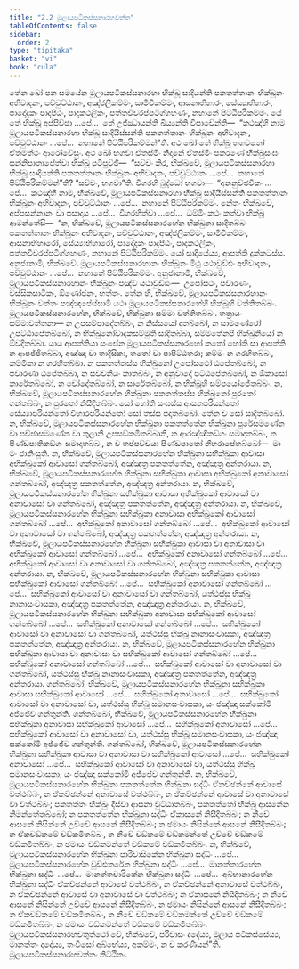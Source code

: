 ```yaml
---
title: "2.2 මූලායපටිකස්සනාරහවත්ත"
tableOfContents: false
sidebar:
  order: 2
type: "tipitaka"
basket: "vi"
book: "cula"
---
```



<DynamicBreadcrumb />

<Division number="86" book="cula">

<Paragraph number="407" book="cula">
තේන ඛෝ පන සමයේන මූලායපටිකස්සනාරහා භික්ඛූ සාදියන්ති පකතත්තානං භික්ඛූනං අභිවාදනං, පච්චුට්ඨානං, අඤ්ජලිකම්මං, සාමීචිකම්මං, ආසනාභිහාරං, සේය්‍යාභිහාරං, පාදෝදකං පාදපීඨං, පාදකථලිකං, පත්තචීවරප්පටිග්ගහණං, නහානේ පිට්ඨිපරිකම්මං. යේ තේ භික්ඛූ අප්පිච්ඡා …පේ…  තේ උජ්ඣායන්ති ඛිය්‍යන්ති විපාචේන්ති—  “කථඤ්හි නාම මූලායපටිකස්සනාරහා භික්ඛූ සාදියිස්සන්ති පකතත්තානං භික්ඛූනං අභිවාදනං, පච්චුට්ඨානං …පේ…  නහානේ පිට්ඨිපරිකම්මන්”ති. අථ ඛෝ තේ භික්ඛූ භගවතෝ ඒතමත්ථං ආරෝචේසුං.
</Paragraph>

<Paragraph number="408" book="cula">
අථ ඛෝ භගවා ඒතස්මිං නිදානේ ඒතස්මිං පකරණේ භික්ඛුසංඝං සන්නිපාතාපේත්වා භික්ඛූ පටිපුච්ඡි—  “සච්චං කිර, භික්ඛවේ, මූලායපටිකස්සනාරහා භික්ඛූ සාදියන්ති පකතත්තානං භික්ඛූනං අභිවාදනං, පච්චුට්ඨානං …පේ…  නහානේ පිට්ඨිපරිකම්මන්”ති? “සච්චං, භගවා”ති. විගරහි බුද්ධෝ භගවා—  “අනනුච්ඡවිකං …පේ…  කථඤ්හි නාම, භික්ඛවේ, මූලායපටිකස්සනාරහා භික්ඛූ සාදියිස්සන්ති පකතත්තානං භික්ඛූනං අභිවාදනං, පච්චුට්ඨානං …පේ…  නහානේ පිට්ඨිපරිකම්මං. නේතං භික්ඛවේ, අප්පසන්නානං වා පසාදාය …පේ…  විගරහිත්වා …පේ…  ධම්මිං කථං කත්වා භික්ඛූ ආමන්තේසි—  “න, භික්ඛවේ, මූලායපටිකස්සනාරහේන භික්ඛුනා සාදිතබ්බං පකතත්තානං භික්ඛූනං අභිවාදනං, පච්චුට්ඨානං, අඤ්ජලිකම්මං, සාමීචිකම්මං, ආසනාභිහාරෝ, සේය්‍යාභිහාරෝ, පාදෝදකං පාදපීඨං, පාදකථලිකං, පත්තචීවරප්පටිග්ගහණං, නහානේ පිට්ඨිපරිකම්මං. යෝ සාදියේය්‍ය, ආපත්ති දුක්කටස්ස. අනුජානාමි, භික්ඛවේ, මූලායපටිකස්සනාරහානං භික්ඛූනං මිථු යථාවුඩ්ඪං අභිවාදනං, පච්චුට්ඨානං …පේ…  නහානේ පිට්ඨිපරිකම්මං. අනුජානාමි, භික්ඛවේ, මූලායපටිකස්සනාරහානං භික්ඛූනං පඤ්ච යථාවුඩ්ඪං—  උපෝසථං, පවාරණං, වස්සිකසාටිකං, ඕණෝජනං, භත්තං. තේන හි, භික්ඛවේ, මූලායපටිකස්සනාරහානං භික්ඛූනං වත්තං පඤ්ඤපේස්සාමි යථා මූලායපටිකස්සනාරහේහි භික්ඛූහි වත්තිතබ්බං.
</Paragraph>

</Division>
<Division number="87" book="cula">

<Paragraph number="409" book="cula">
මූලායපටිකස්සනාරහේන, භික්ඛවේ, භික්ඛුනා සම්මා වත්තිතබ්බං. තත්‍රායං සම්මාවත්තනා—
</Paragraph>

<Paragraph number="410" book="cula">
න උපසම්පාදේතබ්බං, න නිස්සයෝ දාතබ්බෝ, න සාමණේරෝ උපට්ඨාපේතබ්බෝ, න භික්ඛුනෝවාදකසම්මුති සාදිතබ්බා, සම්මතේනපි භික්ඛුනියෝ න ඕවදිතබ්බා. යාය ආපත්තියා සංඝේන මූලායපටිකස්සනාරහෝ කතෝ හෝති සා ආපත්ති න ආපජ්ජිතබ්බා, අඤ්ඤා වා තාදිසිකා, තතෝ වා පාපිට්ඨතරා; කම්මං න ගරහිතබ්බං, කම්මිකා න ගරහිතබ්බා. න පකතත්තස්ස භික්ඛුනෝ උපෝසථෝ ඨපේතබ්බෝ, න පවාරණා ඨපේතබ්බා, න සවචනීයං කාතබ්බං, න අනුවාදෝ පට්ඨපේතබ්බෝ, න ඕකාසෝ කාරේතබ්බෝ, න චෝදේතබ්බෝ, න සාරේතබ්බෝ, න භික්ඛූහි සම්පයෝජේතබ්බං.
</Paragraph>

<Paragraph number="411" book="cula">
න, භික්ඛවේ, මූලායපටිකස්සනාරහේන භික්ඛුනා පකතත්තස්ස භික්ඛුනෝ පුරතෝ ගන්තබ්බං, න පුරතෝ නිසීදිතබ්බං. යෝ හෝති සංඝස්ස ආසනපරියන්තෝ සේය්‍යාපරියන්තෝ විහාරපරියන්තෝ සෝ තස්ස පදාතබ්බෝ. තේන ච සෝ සාදිතබ්බෝ.
</Paragraph>

<Paragraph number="412" book="cula">
න, භික්ඛවේ, මූලායපටිකස්සනාරහේන භික්ඛුනා පකතත්තේන භික්ඛුනා පුරේසමණේන වා පච්ඡාසමණේන වා කුලානි උපසඞ්කමිතබ්බානි, න ආරඤ්ඤිකඞ්ගං සමාදාතබ්බං, න පිණ්ඩපාතිකඞ්ගං සමාදාතබ්බං, න ච තප්පච්චයා පිණ්ඩපාතෝ නීහරාපේතබ්බෝ—  මා මං ජානිංසූති.
</Paragraph>

<Paragraph number="413" book="cula">
න, භික්ඛවේ, මූලායපටිකස්සනාරහේන භික්ඛුනා සභික්ඛුකා ආවාසා අභික්ඛුකෝ ආවාසෝ ගන්තබ්බෝ, අඤ්ඤත්‍ර පකතත්තේන, අඤ්ඤත්‍ර අන්තරායා.
</Paragraph>

<Paragraph number="414" book="cula">
න, භික්ඛවේ, මූලායපටිකස්සනාරහේන භික්ඛුනා සභික්ඛුකා ආවාසා අභික්ඛුකෝ අනාවාසෝ ගන්තබ්බෝ, අඤ්ඤත්‍ර පකතත්තේන, අඤ්ඤත්‍ර අන්තරායා.
</Paragraph>

<Paragraph number="415" book="cula">
න, භික්ඛවේ, මූලායපටිකස්සනාරහේන භික්ඛුනා සභික්ඛුකා ආවාසා අභික්ඛුකෝ ආවාසෝ වා අනාවාසෝ වා ගන්තබ්බෝ, අඤ්ඤත්‍ර පකතත්තේන, අඤ්ඤත්‍ර අන්තරායා.
</Paragraph>

<Paragraph number="416" book="cula">
න, භික්ඛවේ, මූලායපටිකස්සනාරහේන භික්ඛුනා සභික්ඛුකා අනාවාසා අභික්ඛුකෝ ආවාසෝ ගන්තබ්බෝ …පේ…  අභික්ඛුකෝ අනාවාසෝ ගන්තබ්බෝ …පේ…  අභික්ඛුකෝ ආවාසෝ වා අනාවාසෝ වා ගන්තබ්බෝ, අඤ්ඤත්‍ර පකතත්තේන, අඤ්ඤත්‍ර අන්තරායා.
</Paragraph>

<Paragraph number="417" book="cula">
න, භික්ඛවේ, මූලායපටිකස්සනාරහේන භික්ඛුනා සභික්ඛුකා ආවාසා වා අනාවාසා වා අභික්ඛුකෝ ආවාසෝ ගන්තබ්බෝ …පේ…  අභික්ඛුකෝ අනාවාසෝ ගන්තබ්බෝ …පේ…  අභික්ඛුකෝ ආවාසෝ වා අනාවාසෝ වා ගන්තබ්බෝ, අඤ්ඤත්‍ර පකතත්තේන, අඤ්ඤත්‍ර අන්තරායා.
</Paragraph>

<Paragraph number="418" book="cula">
න, භික්ඛවේ, මූලායපටිකස්සනාරහේන භික්ඛුනා සභික්ඛුකා ආවාසා සභික්ඛුකෝ ආවාසෝ ගන්තබ්බෝ …පේ…  සභික්ඛුකෝ අනාවාසෝ ගන්තබ්බෝ …පේ…  සභික්ඛුකෝ ආවාසෝ වා අනාවාසෝ වා ගන්තබ්බෝ, යත්ථස්සු භික්ඛූ නානාසංවාසකා, අඤ්ඤත්‍ර පකතත්තේන, අඤ්ඤත්‍ර අන්තරායා.
</Paragraph>

<Paragraph number="419" book="cula">
න, භික්ඛවේ, මූලායපටිකස්සනාරහේන භික්ඛුනා සභික්ඛුකා අනාවාසා සභික්ඛුකෝ ආවාසෝ ගන්තබ්බෝ …පේ…  සභික්ඛුකෝ අනාවාසෝ ගන්තබ්බෝ …පේ…  සභික්ඛුකෝ ආවාසෝ වා අනාවාසෝ වා ගන්තබ්බෝ, යත්ථස්සු භික්ඛූ නානාසංවාසකා, අඤ්ඤත්‍ර පකතත්තේන, අඤ්ඤත්‍ර අන්තරායා.
</Paragraph>

<Paragraph number="420" book="cula">
න, භික්ඛවේ, මූලායපටිකස්සනාරහේන භික්ඛුනා සභික්ඛුකා ආවාසා වා අනාවාසා වා සභික්ඛුකෝ ආවාසෝ ගන්තබ්බෝ …පේ…  සභික්ඛුකෝ අනාවාසෝ ගන්තබ්බෝ …පේ…  සභික්ඛුකෝ ආවාසෝ වා අනාවාසෝ වා ගන්තබ්බෝ, යත්ථස්සු භික්ඛූ නානාසංවාසකා, අඤ්ඤත්‍ර පකතත්තේන, අඤ්ඤත්‍ර අන්තරායා.
</Paragraph>

<Paragraph number="421" book="cula">
ගන්තබ්බෝ, භික්ඛවේ, මූලායපටිකස්සනාරහේන භික්ඛුනා සභික්ඛුකා ආවාසා සභික්ඛුකෝ ආවාසෝ …පේ…  සභික්ඛුකෝ අනාවාසෝ …පේ…  සභික්ඛුකෝ ආවාසෝ වා අනාවාසෝ වා, යත්ථස්සු භික්ඛූ සමානසංවාසකා, යං ජඤ්ඤා සක්කෝමි අජ්ජේව ගන්තුන්ති.
</Paragraph>

<Paragraph number="422" book="cula">
ගන්තබ්බෝ, භික්ඛවේ, මූලායපටිකස්සනාරහේන භික්ඛුනා සභික්ඛුකා අනාවාසා සභික්ඛුකෝ ආවාසෝ …පේ…  සභික්ඛුකෝ අනාවාසෝ …පේ…  සභික්ඛුකෝ ආවාසෝ වා අනාවාසෝ වා, යත්ථස්සු භික්ඛූ සමානසංවාසකා, යං ජඤ්ඤා සක්කෝමි අජ්ජේව ගන්තුන්ති.
</Paragraph>

<Paragraph number="423" book="cula">
ගන්තබ්බෝ, භික්ඛවේ, මූලායපටිකස්සනාරහේන භික්ඛුනා සභික්ඛුකා ආවාසා වා අනාවාසා වා සභික්ඛුකෝ ආවාසෝ …පේ…  සභික්ඛුකෝ අනාවාසෝ …පේ…  සභික්ඛුකෝ ආවාසෝ වා අනාවාසෝ වා, යත්ථස්සු භික්ඛූ සමානසංවාසකා, යං ජඤ්ඤා සක්කෝමි අජ්ජේව ගන්තුන්ති.
</Paragraph>

<Paragraph number="424" book="cula">
න, භික්ඛවේ, මූලායපටිකස්සනාරහේන භික්ඛුනා පකතත්තේන භික්ඛුනා සද්ධිං ඒකච්ඡන්නේ ආවාසේ වත්ථබ්බං, න ඒකච්ඡන්නේ අනාවාසේ වත්ථබ්බං, න ඒකච්ඡන්නේ ආවාසේ වා අනාවාසේ වා වත්ථබ්බං; පකතත්තං භික්ඛුං දිස්වා ආසනා වුට්ඨාතබ්බං, පකතත්තෝ භික්ඛු ආසනේන නිමන්තේතබ්බෝ; න පකතත්තේන භික්ඛුනා සද්ධිං ඒකාසනේ නිසීදිතබ්බං; න නීචේ ආසනේ නිසින්නේ උච්චේ ආසනේ නිසීදිතබ්බං; න ඡමායං නිසින්නේ ආසනේ නිසීදිතබ්බං; න ඒකචඞ්කමේ චඞ්කමිතබ්බං, න නීචේ චඞ්කමේ චඞ්කමන්තේ උච්චේ චඞ්කමේ චඞ්කමිතබ්බං, න ඡමායං චඞ්කමන්තේ චඞ්කමේ චඞ්කමිතබ්බං.
</Paragraph>

<Paragraph number="425" book="cula">
න, භික්ඛවේ, මූලායපටිකස්සනාරහේන භික්ඛුනා පාරිවාසිකේන භික්ඛුනා සද්ධිං …පේ…  මූලායපටිකස්සනාරහේන වුඩ්ඪතරේන භික්ඛුනා සද්ධිං …පේ…  මානත්තාරහේන භික්ඛුනා සද්ධිං …පේ…  මානත්තචාරිකේන භික්ඛුනා සද්ධිං …පේ…  අබ්භානාරහේන භික්ඛුනා සද්ධිං ඒකච්ඡන්නේ ආවාසේ වත්ථබ්බං, න ඒකච්ඡන්නේ අනාවාසේ වත්ථබ්බං, න ඒකච්ඡන්නේ ආවාසේ වා අනාවාසේ වා වත්ථබ්බං; න ඒකාසනේ නිසීදිතබ්බං; න නීචේ ආසනේ නිසින්නේ උච්චේ ආසනේ නිසීදිතබ්බං, න ඡමායං නිසින්නේ ආසනේ නිසීදිතබ්බං; න ඒකචඞ්කමේ චඞ්කමිතබ්බං, න නීචේ චඞ්කමේ චඞ්කමන්තේ උච්චේ චඞ්කමේ චඞ්කමිතබ්බං, න ඡමායං චඞ්කමන්තේ චඞ්කමේ චඞ්කමිතබ්බං.
</Paragraph>

<Paragraph number="426" book="cula">
මූලායපටිකස්සනාරහචතුත්ථෝ චේ, භික්ඛවේ, පරිවාසං දදේය්‍ය, මූලාය පටිකස්සේය්‍ය, මානත්තං දදේය්‍ය, තංවීසෝ අබ්භේය්‍ය, අකම්මං, න ච කරණීයන්”ති.

</Paragraph>
</Division>

<Paragraph number="427" type="center" book="cula">
මූලායපටිකස්සනාරහවත්තං නිට්ඨිතං.
</Paragraph>